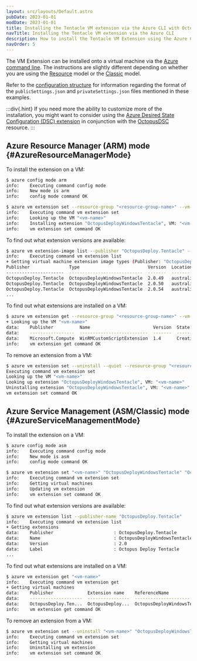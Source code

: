 ```yaml
---
layout: src/layouts/Default.astro
pubDate: 2023-01-01
modDate: 2023-01-01
title: Installing the Tentacle VM extension via the Azure CLI with Octopus
navTitle: Installing the Tentacle VM extension via the Azure CLI
description: How to install the Tentacle VM Extension using the Azure Command Line Interface (CLI)
navOrder: 5
---
```


<AzureVMExtensionDeprecated />

The VM Extension can be installed onto a virtual machine via the [Azure command line](https://docs.microsoft.com/en-us/azure/xplat-cli-install). The instructions are slightly different depending on whether you are using the [Resource](#AzureResourceManagerMode) model or the [Classic](#AzureServiceManagementMode) model.

Refer to the [configuration structure](/docs/infrastructure/deployment-targets/tentacle/windows/azure-virtual-machines/configuration-structure) for information regarding the format of the `publicSettings.json` and `privateSettings.json` files mentioned in these examples.

:::div{.hint}
If you need more the ability to customize more of the installation, you might want to consider using the [Azure Desired State Configuration (DSC) extension](https://docs.microsoft.com/en-us/azure/virtual-machines/extensions/dsc-overview) in conjunction with the [OctopusDSC](https://www.powershellgallery.com/packages/OctopusDSC) resource.
:::

## Azure Resource Manager (ARM) mode \{#AzureResourceManagerMode}

To install the extension on a VM:

```sh
$ azure config mode arm
info:    Executing command config mode
info:    New mode is arm
info:    config mode command OK

$ azure vm extension set --resource-group "<resource-group-name>" --vm-name "<vm-name>" --name "OctopusDeployWindowsTentacle" --publisher-name "OctopusDeploy.Tentacle" --version "2.0" --public-config-path "publicSettings.json" --private-config-path "privateSettings.json"
info:    Executing command vm extension set
info:    Looking up the VM "<vm-name>"
info:    Installing extension "OctopusDeployWindowsTentacle", VM: "<vm-name>"
info:    vm extension set command OK
```

To find out what extension versions are available:

```sh
$ azure vm extension-image list --publisher "OctopusDeploy.Tentacle" --location "<azure-region>"
info:    Executing command vm extension list
+ Getting virtual machine extension image types (Publisher: "OctopusDeploy.Tentacle" Location:"<azure-region>")
Publisher               Type                          Version  Location
----------------------  ----------------------------  -------  -------------
OctopusDeploy.Tentacle  OctopusDeployWindowsTentacle  2.0.49   australiaeast
OctopusDeploy.Tentacle  OctopusDeployWindowsTentacle  2.0.50   australiaeast
OctopusDeploy.Tentacle  OctopusDeployWindowsTentacle  2.0.54   australiaeast
...
```

To find out what extensions are installed on a VM:

```sh
$ azure vm extension get --resource-group "<resource-group-name>" --vm-name" <vm-name>"
+ Looking up the VM "<vm-name>"
data:    Publisher          Name                        Version  State
data:    -----------------  --------------------------  -------  --------
data:    Microsoft.Compute  WinRMCustomScriptExtension  1.4      Creating
info:    vm extension get command OK
```

To remove an extension from a VM:

```sh
$ azure vm extension set --uninstall --quiet --resource-group "<resource-group-name>" --vm-name "<vm-name>" --name "OctopusDeployWindowsTentacle" --publisher-name "OctopusDeploy.Tentacle" --version "2.0"
Executing command vm extension set
Looking up the VM "<vm-name>"
Looking up extension "OctopusDeployWindowsTentacle", VM: "<vm-name>"
Uninstalling extension "OctopusDeployWindowsTentacle", VM: "<vm-name>"
vm extension set command OK
```

## Azure Service Management (ASM/Classic) mode \{#AzureServiceManagementMode}

To install the extension on a VM:

```sh
$ azure config mode asm
info:    Executing command config mode
info:    New mode is asm
info:    config mode command OK

$ azure vm extension set "<vm-name>" "OctopusDeployWindowsTentacle" "OctopusDeploy.Tentacle" "2.0" --public-config-path "publicSettings.json" --private-config-path "privateSettings.json"
info:    Executing command vm extension set
info:    Getting virtual machines
info:    Updating vm extension
info:    vm extension set command OK
```

To find out what extension versions are available:

```sh
$ azure vm extension list --publisher-name "OctopusDeploy.Tentacle"
info:    Executing command vm extension list
+ Getting extensions
data:    Publisher                       : OctopusDeploy.Tentacle
data:    Name                            : OctopusDeployWindowsTentacle
data:    Version                         : 2.0
data:    Label                           : Octopus Deploy Tentacle
...
```

To find out what extensions are installed on a VM:

```sh
$ azure vm extension get "<vm-name>"
info:    Executing command vm extension get
+ Getting virtual machines
data:    Publisher             Extension name    ReferenceName               Version  State
data:    --------------------  ----------------  --------------------------  -------  ------
data:    OctopusDeploy.Ten...  OctopusDeploy...  OctopusDeployWindowsTen...  2.0      Enable
info:    vm extension get command OK
```

To remove an extension from a VM:

```sh
$ azure vm extension set --uninstall "<vm-name>" "OctopusDeployWindowsTentacle" "OctopusDeploy.Tentacle" "2.0"
info:    Executing command vm extension set
info:    Getting virtual machines
info:    Uninstalling vm extension
info:    vm extension set command OK
```